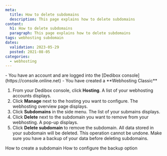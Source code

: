 ```yaml
---
meta:
  title: How to delete subdomains
  description: This page explains how to delete subdomains
content:
  h1: How to delete subdomains
  paragraph: This page explains how to delete subdomains
tags: webhosting subdomain
dates:
  validation: 2023-05-29
  posted: 2021-08-05
categories:
  - webhosting
---
```


<Macro id="webhosting-online" />

<Message type="requirement">
  - You have an account and are logged into the [Dedibox console](https://console.online.net)
  - You have created a **Webhosting Classic**
</Message>

1. From your Dedibox console, click **Hosting**. A list of your webhosting accounts displays.
2. Click **Manage** next to the hosting you want to configure. The webhosting overview page displays.
3. Click **Subdomains** in the side menu. The list of your submains displays.
4. Click **Delete** next to the subdomain you want to remove from your webhosting. A pop-up displays.
5. Click **Delete subdomain** to remove the subdomain. 
    <Message type="important">
      All data stored in your subdomain will be deleted. This operation cannot be undone. Make sure you have a backup of your data before deleting subdomains.
    </Message>


<Navigation title="See Also">
  <PreviousButton to="/dedibox-console/classic-hosting/how-to/create-subdomain/">How to create a subdomain</PreviousButton>
  <NextButton to="/dedibox-console/classic-hosting/how-to/configure-backup-option/">How to configure the backup option</NextButton>
</Navigation> 
